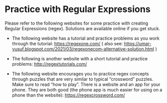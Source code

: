 # <yrChapterNumber></yrChapterNumber> Practice with Regular Expressions

Please refer to the following websites for some practice with creating Regular
Expressions (regex). 
Solutions are available online if you get stuck.

- The following website has a tutorial and practice problems as you
  work through the tutorial: <https://regexone.com/>   ( also see:
  <https://umar-yusuf.blogspot.com/2021/03/regexonecom-alternative-solution.html> )

- The following is another website with a short tutorial and practice problems:
  <http://regextutorials.com/>

- The following website encourages you to practice regex concepts through 
  puzzles that are very similar to typical "crossword" puzzles. Make sure 
  to read "how to play". There is a website and an app for your phone. 
  They are both good (the phone app is much easier for using on a phone 
  than the website): <https://regexcrossword.com/> 
